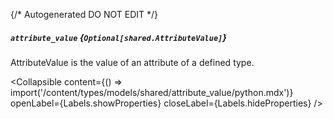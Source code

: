 {/* Autogenerated DO NOT EDIT  */}

##### `attribute_value` *{`Optional[shared.AttributeValue]`}*
AttributeValue is the value of an attribute of a defined type.

<Collapsible content={() => import('/content/types/models/shared/attribute_value/python.mdx')} openLabel={Labels.showProperties} closeLabel={Labels.hideProperties} />



